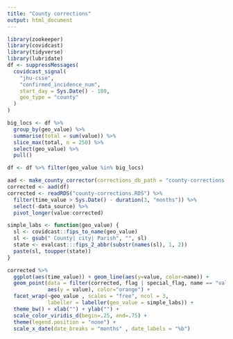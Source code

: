 ```yaml
---
title: "County corrections"
output: html_document
---
```


```r
library(zookeeper)
library(covidcast)
library(tidyverse)
library(lubridate)
df <- suppressMessages(
  covidcast_signal(
    "jhu-csse",
    "confirmed_incidence_num",
    start_day = Sys.Date() - 180,
    geo_type = "county"
  )
)

big_locs <- df %>% 
  group_by(geo_value) %>%
  summarise(total = sum(value)) %>%
  slice_max(total, n = 250) %>% 
  select(geo_value) %>%
  pull()

df <- df %>% filter(geo_value %in% big_locs)

aad <- make_county_corrector(corrections_db_path = "county-corrections.RDS")
corrected <- aad(df)
corrected <- readRDS("county-corrections.RDS") %>%
  filter(time_value > Sys.Date() - duration(3, "months")) %>%
  select(-data_source) %>%
  pivot_longer(value:corrected)

simple_labs <- function(geo_value) {
  sl <- covidcast::fips_to_name(geo_value)
  sl <- gsub(" County| city| Parish", "", sl)
  state <- evalcast:::fips_2_abbr(substr(names(sl), 1, 2))
  paste(sl, toupper(state))
}
```

```r
corrected %>% 
  ggplot(aes(time_value)) + geom_line(aes(y=value, color=name)) +
  geom_point(data = filter(corrected, flag | special_flag, name == "value"), 
             aes(y = value), color="orange") +
  facet_wrap(~geo_value , scales = "free", ncol = 3, 
             labeller = labeller(geo_value = simple_labs)) +
  theme_bw() + xlab("") + ylab("") +
  scale_color_viridis_d(begin=.25, end=.75) + 
  theme(legend.position = "none") +
  scale_x_date(date_breaks = "months" , date_labels = "%b")
```




